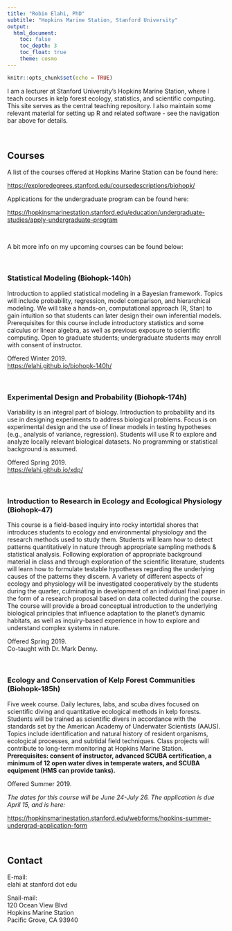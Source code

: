 ```yaml
---
title: "Robin Elahi, PhD"
subtitle: "Hopkins Marine Station, Stanford University"
output: 
  html_document: 
    toc: false
    toc_depth: 3
    toc_float: true
    theme: cosmo
---
```


```r
knitr::opts_chunk$set(echo = TRUE)
```

I am a lecturer at Stanford University's Hopkins Marine Station, where I teach courses in kelp forest ecology, statistics, and scientific computing. This site serves as the central teaching repository. I also maintain some relevant material for setting up R and related software - see the navigation bar above for details. 

\  

## Courses

A list of the courses offered at Hopkins Marine Station can be found here:     

[https://exploredegrees.stanford.edu/coursedescriptions/biohopk/](https://exploredegrees.stanford.edu/coursedescriptions/biohopk/)

Applications for the undergraduate program can be found here:

[https://hopkinsmarinestation.stanford.edu/education/undergraduate-studies/apply-undergraduate-program](https://hopkinsmarinestation.stanford.edu/education/undergraduate-studies/apply-undergraduate-program)

\  

A bit more info on my upcoming courses can be found below:

\  

### Statistical Modeling (Biohopk-140h)

Introduction to applied statistical modeling in a Bayesian framework. Topics will include probability, regression, model comparison, and hierarchical modeling. We will take a hands-on, computational approach (R, Stan) to gain intuition so that students can later design their own inferential models. Prerequisites for this course include introductory statistics and some calculus or linear algebra, as well as previous exposure to scientific computing. Open to graduate students; undergraduate students may enroll with consent of instructor.

Offered Winter 2019.   
[https://elahi.github.io/biohopk-140h/](https://elahi.github.io/biohopk-140h/)

\  

### Experimental Design and Probability (Biohopk-174h)

Variability is an integral part of biology. Introduction to probability and its use in designing experiments to address biological problems. Focus is on experimental design and the use of linear models in testing hypotheses (e.g., analysis of variance, regression). Students will use R to explore and analyze locally relevant biological datasets. No programming or statistical background is assumed. 
 
Offered Spring 2019.  
[https://elahi.github.io/xdp/](https://elahi.github.io/xdp/)

\  

### Introduction to Research in Ecology and Ecological Physiology (Biohopk-47)

This course is a field-based inquiry into rocky intertidal shores that introduces students to ecology and environmental physiology and the research methods used to study them. Students will learn how to detect patterns quantitatively in nature through appropriate sampling methods & statistical analysis. Following exploration of appropriate background material in class and through exploration of the scientific literature, students will learn how to formulate testable hypotheses regarding the underlying causes of the patterns they discern. A variety of different aspects of ecology and physiology will be investigated cooperatively by the students during the quarter, culminating in development of an individual final paper in the form of a research proposal based on data collected during the course. The course will provide a broad conceptual introduction to the underlying biological principles that influence adaptation to the planet's dynamic habitats, as well as inquiry-based experience in how to explore and understand complex systems in nature.
 
Offered Spring 2019.  
Co-taught with Dr. Mark Denny. 

\  

### Ecology and Conservation of Kelp Forest Communities (Biohopk-185h)

Five week course. Daily lectures, labs, and scuba dives focused on scientific diving and quantitative ecological methods in kelp forests. Students will be trained as scientific divers in accordance with the standards set by the American Academy of Underwater Scientists (AAUS). Topics include identification and natural history of resident organisms, ecological processes, and subtidal field techniques. Class projects will contribute to long-term monitoring at Hopkins Marine Station. **Prerequisites: consent of instructor, advanced SCUBA certification, a minimum of 12 open water dives in temperate waters, and SCUBA equipment (HMS can provide tanks).**

Offered Summer 2019. 

*The dates for this course will be June 24-July 26. The application is due April 15, and is here:*

[https://hopkinsmarinestation.stanford.edu/webforms/hopkins-summer-undergrad-application-form](https://hopkinsmarinestation.stanford.edu/webforms/hopkins-summer-undergrad-application-form)

\  

## Contact

E-mail:   
elahi at stanford dot edu  

Snail-mail:    
120 Ocean View Blvd  
Hopkins Marine Station     
Pacific Grove, CA 93940


